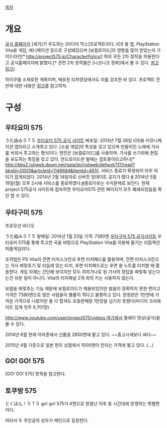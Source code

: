 [[목차]]

= 개요 =
[http://project575.jp/ 공식 홈페이지]
[세가]가 주도하는 [미디어 믹스]프로젝트이다. iOS 용 앱, PlayStation Vita용 게임, 애니메이션 등으로 구성돼있으며  [보컬로이드]의 영향을 많이 받았는지  가이드라인[* http://project575.jp/CharacterPolicy/] 하의 모든 2차 창작을 허용한다고 공식홈페이지에 밝혔다.[* 관련 2차 창작물은 [니코니코 정화]에서 볼 수 있다. [http://gogo575.sega.jp/comicnovel/ 참고 링크]]

하이쿠를 소재로한 계획이며, 배포된 티저영상에서도 이를 강조한 바 있다.
프로젝트 전반에 대한 내용은 [http://bbs2.ruliweb.daum.net/gaia/do/ruliweb/default/117/read?bbsId=G003&articleId=1145354&itemId=493 링크]를 참고하자.

= 구성 =

== 우타요미 575 ==
うた詠み５７５
[http://project575.jp/utayomi575/ 우타요미 575 공식 사이트]
배포일: 2013년 7월 26일
iOS용 커뮤니케이션 앱이라고 소개하고 있다. [소셜 게임]의 특성을 갖고 있으며 만들어진 노래에 가사를 씌워서 투고하는 형식이다.
엔진은 [보컬로이드]를 사용하며. 가사를 쓰기위해 현질을 유도하는 특징을 갖고 있다.
안드로이드판 발매는 검토중이라고하나[* http://bbs2.ruliweb.daum.net/gaia/do/ruliweb/default/117/read?bbsId=G003&articleId=1146684&itemId=493], 서비스 종료가 확정되어 아무 의미가 없게되었다.
2014년 2월 14일자로 신버전 업데이트 공지가 떴다 [http://project575.jp/utayomi575/news/?id=468 #]
2014년 5월 19일(월) 오후 2시에 서비스를 종료하였다.[http://project575.jp/utayomi575/news/?id=570 #]종료이유는 수익문제로 보인다.
현재 project 575공식 사이트에 접속하면 우타요미575 관련 페이지가 모두 폐쇄되었음을 확인 할 수 있다.
== 우타구미 575 ==
{{{#!html

<object width="560" height="315"><param name="movie" value="//www.youtube.com/v/KaNZUZaBeAY?version=3&amp;hl=ko_KR"></param><param name="allowFullScreen" value="true"></param><param name="allowscriptaccess" value="always"></param><embed src="//www.youtube.com/v/KaNZUZaBeAY?version=3&amp;hl=ko_KR" type="application/x-shockwave-flash" width="560" height="315" allowscriptaccess="always" allowfullscreen="true"></embed></object>

}}} 
프로모션 비디오

うた組み５７５
발매일: 2014년 1월 23일
가격: 7380엔
[http://project575.jp/utakumi575/ 우타구미 575 공식사이트]
우타요미 575를 통해 투고한 곡을 바탕으로 PlayStation Vita를 이용해 즐기는 리듬액션 퍼즐게임이다.

조작법은 PS Vita의 전면 터치스크린과 후면 터치패드를 활용하며,
전면 터치스크린으는 가사 짜맞추기 및 리듬에 맞는 터치, 후면 터치패드로는 후면 용 노트를 터치할 때 활용한다.
게임 자체는 간단해 보이지만 모두 히라가나로 된 가사의 정답을 짜맞춰 넣는다는건 쉬운 일이 아니다. 
Vita의 터치패널 2개 외의 키는 사용하지 않는다.

보컬을 짜맞추는 기능 때문에 보컬로이드가 채용되었지만 발음이 정확하지 못한 편이고 
가격은 7380엔으로 많은 사람들이 볼륨이 적다고 불평하고 있다. 
한정판은 1만엔에 가까운 가격으로 나왔지만 둘 다 합쳐도 초동판매량 1만장을 넘기지 못했다(미디어 크리에이트 집계 첫주 9,701장). 

[[http://www.youtube.com/user/project575/videos 여기]]에서 플레이 영상(공식)을 볼 수 있다.

2014년 6월 현재 아마존에서 신품을 2850엔에 팔고 있다. ~~중고시세보다 싸다~~

2015년 4월 기준으로 일본 현지 상점에서 1000엔이 안되는 가격에 팔고 있다. (...)

== GO! GO! 575 ==
[GO! GO! 575] 항목을 참고한다.

== 토쿠방 575 ==
とくばん！５７５ go! go! 575가 4편으로 완결난 이후 동 시간대에 방영하는 특별편이다.

따라서 두 주인공의 성우가 메인으로 등장한다.
